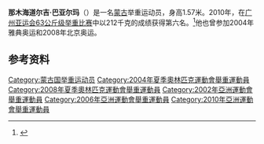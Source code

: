 '''那木海道尔吉·巴亚尔玛'''（{{bd|1978年|6月1日||}}）是一名[[蒙古|蒙古]]举重运动员，身高1.57米。2010年，在[[广州亚运会|广州亚运会]][[2010年亚洲运动会举重比赛_-_女子63公斤级|63公斤级举重比赛]]中以212千克的成绩获得第六名。<ref>{{cite web |url=http://www.gz2010.cn/info/CHN_CHN/ZB/ZBB101A_WL@@@@@@@@@@@@@@@CHN_number=259841.html |language=zh-hans |title=那木海道尔吉·巴亚尔玛 - 简历 |publisher=2010年广州亚运会官方网站 |accessdate=2012-02-04 |archive-date=2018-09-06 |archive-url=https://web.archive.org/web/20180906112549/http://www.gz2010.cn/info/CHN_CHN/ZB/ZBB101A_WL@@@@@@@@@@@@@@@CHN_number=259841.html |dead-url=no }}</ref>他也曾参加2004年雅典奥运和2008年北京奥运。

==参考资料==
<references />
{{DEFAULTSORT:Bayarmaa, Namkhaidorjiin}}
[[Category:蒙古国举重运动员|Category:蒙古国举重运动员]]
[[Category:2004年夏季奧林匹克運動會舉重運動員|Category:2004年夏季奧林匹克運動會舉重運動員]]
[[Category:2008年夏季奧林匹克運動會舉重運動員|Category:2008年夏季奧林匹克運動會舉重運動員]]
[[Category:2002年亞洲運動會舉重運動員|Category:2002年亞洲運動會舉重運動員]]
[[Category:2006年亞洲運動會舉重運動員|Category:2006年亞洲運動會舉重運動員]]
[[Category:2010年亞洲運動會舉重運動員|Category:2010年亞洲運動會舉重運動員]]